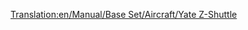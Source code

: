 [[Translation:en/Manual/Base Set/Aircraft/Yate Z-Shuttle]]

{{fr/Manual/Base Set/Aircraft/Avion|Nom=Yate Z-Shuttle
|Coût=32 812 (65 624)
|Vitesse=947 km/h (592 MPH)
|Entretien=4 190 (8 380)
|Conception=2018
|Vie=22
|Capacité=85 passagers & 10 sacs de courrier
|Description=Avion futuriste. Apparemment construit par Yate/British Aerospace.
|Réalité=Fictif
}}